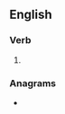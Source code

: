 ==English==

===Verb===
{{head|en|verb form}}

# {{en-past of|snirt}}

===Anagrams===
* {{anagrams|en|a=deinrst|Tinders|destrin|dirtens|sternid|tinders}}